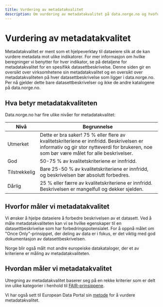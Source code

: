 ```yaml
---
title: Vurdering av metadatakvalitet
description: Om vurdering av metadatakvalitet på data.norge.no og hvofor vi gjør det
---
```


# Vurdering av metadatakvalitet

<Ingress>
    Metadatakvalitet er ment som et hjelpeverktøy til dataeiere slik at de kan vurdere metadata mot ulike indikatorer.
    For mer informasjon om hvilke beregninger vi benytter for hver indikator, se på detaljene for metadatakvalitet for
    en spesifikk datasettbeskrivelse. Denne siden gir en oversikt over virksomhetene sin metadatakvalitet og en oversikt
    over metadatakvaliteten på hver datasettbeskrivelse som ligger i data.norge.no. Per nå gjelder dette bare
    datasettbeskrivelser og ikke de andre katalogene på data.norge.no.
</Ingress>

## Hva betyr metadatakvaliteten

Data.norge.no har fire ulike nivåer for metadatakvalitet:

| Nivå                                     | Begrunnelse                                                                                                                                                                            |
| ---------------------------------------- | -------------------------------------------------------------------------------------------------------------------------------------------------------------------------------------- |
| <Tag color="success">Utmerket</Tag>      | Dette er bra saker! 75 % eller flere av kvalitetskriteriene er innfridd. Beskrivelsen er informativ og gir stor nytteverdi for brukeren, noe som bør være målet for alle beskrivelser. |
| <Tag color="success">God</Tag>           | 50-75 % av kvalitetskriteriene er innfridd.                                                                                                                                            |
| <Tag color="warning">Tilstrekkelig</Tag> | Bare 25-50 % av kvalitetskriteriene er innfridd, og beskrivelsen bør absolutt forbedres.                                                                                               |
| <Tag color="danger">Dårlig</Tag>         | 25 % eller færre av kvalitetskriteriene er innfridd. Beskrivelsen er mangelfull og dekker sjelden.                                                                                     |

## Hvorfor måler vi metadatakvalitet

Vi ønsker å hjelpe dataeiere å forbedre beskrivelsen av et datasett. Ved å måle metadatakvaliteten kan vi se hvilke egenskaper til en datasettbeskrivelse som har forbedringspotensialet.
For å oppnå målet om "Once Only"-prinsippet, der deling av data er i fokus, er det viktig med god dokumentasjon av datasettbeskrivelsen.

Norge blir også målt mot andre europeiske datakataloger, der et av kriteriene er måling av metadatakvaliteten.

## Hvordan måler vi metadatakvalitet

Utregning av metadatakvalitet baserer seg på en rekke kriterier som er delt inn ulike kategorier i henhold til [FAIR-prinsippene](https://www.go-fair.org/fair-principles/).

Vi har også sett til European Data Portal sin [metode](https://www.europeandataportal.eu/mqa/methodology?locale=en) for å vurdere metadatakvalitet.
